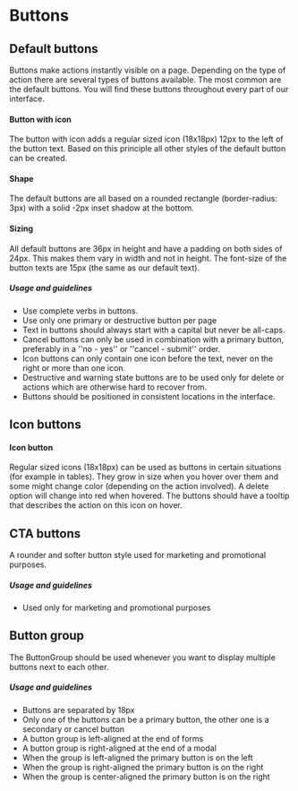 

# Buttons

## Default buttons
Buttons make actions instantly visible on a page. Depending on the type of action there are several types of buttons available. The most common are the default buttons. You will find these buttons throughout every part of our interface.

#### Button with icon
The button with icon adds a regular sized icon (18x18px) 12px to the left of the button text. Based on this principle all other styles of the default button can be created.

#### Shape
The default buttons are all based on a rounded rectangle (border-radius: 3px) with a solid -2px inset shadow at the bottom.

#### Sizing
All default buttons are 36px in height and have a padding on both sides of 24px. This makes them vary in width and not in height. The font-size of the button texts are 15px (the same as our default text).

##### Usage and guidelines
* Use complete verbs in buttons. 
* Use only one primary or destructive button per page
* Text in buttons should always start with a capital but never be all-caps.
* Cancel buttons can only be used in combination with a primary button, preferably in a ''no - yes'' or ''cancel - submit'' order.
* Icon buttons can only contain one icon before the text, never on the right or more than one icon.
* Destructive and warning state buttons are to be used only for delete or actions which are otherwise hard to recover from.
* Buttons should be positioned in consistent locations in the interface.

<ButtonExamplesContainer />

## Icon buttons

#### Icon button
Regular sized icons (18x18px) can be used as buttons in certain situations (for example in tables). They grow in size when you hover over them and some might change color (depending on the action involved). A delete option will change into red when hovered. The buttons should have a tooltip that describes the action on this icon on hover.

<IconButtonExamplesContainer />

## CTA buttons
A rounder and softer button style used for marketing and promotional purposes.

##### Usage and guidelines
* Used only for marketing and promotional purposes

<CtaButtonExamplesContainer />

## Button group
The ButtonGroup should be used whenever you want to display multiple buttons next to each other. 

##### Usage and guidelines
* Buttons are separated by 18px
* Only one of the buttons can be a primary button, the other one is a secondary or cancel button
* A button group is left-aligned at the end of forms
* A button group is right-aligned at the end of a modal
* When the group is left-aligned the primary button is on the left
* When the group is right-aligned the primary button is on the right
* When the group is center-aligned the primary button is on the right

<ButtonGroupExamplesContainer />

